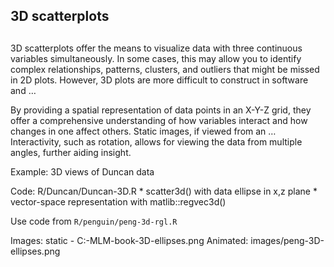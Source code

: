 ## 3D scatterplots
##

3D scatterplots offer the means to visualize data with three continuous variables simultaneously.
In some cases, this may allow you to identify complex relationships, patterns, clusters, and outliers that might be missed in 2D plots. 
However, 3D plots are more difficult to construct in software and ...

By providing a spatial representation of data points in an X-Y-Z grid, they offer a comprehensive understanding of how variables interact and how changes in one affect others. Static images, if viewed from an ...
Interactivity, such as rotation, allows for viewing the data from multiple angles, further aiding insight. 

Example: 3D views of Duncan data

Code: R/Duncan/Duncan-3D.R
 * scatter3d() with data ellipse in x,z plane
 * vector-space representation with matlib::regvec3d()

Use code from `R/penguin/peng-3d-rgl.R`

Images: static - C:\R\Projects\Vis-MLM-book\images\peng-3D-ellipses.png
  Animated: images/peng-3D-ellipses.png
